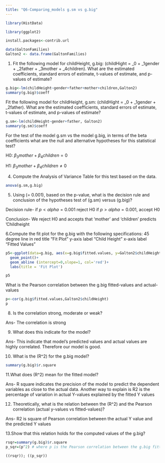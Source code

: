 ---
title: "Q6-Comparing_models g.sm vs g.big"
---

 

```{r}

library(HistData)

library(ggplot2)

install.packages<-contrib.url

data(GaltonFamilies)
Galton2 <- data.frame(GaltonFamilies)

```


1. Fit the following model for childHeight, g.big: \(childHight = \beta_0 + \beta_1gender + \beta_2father + \beta_3mother + \beta_4children\). What are the estimated coefficients, standard errors of estimate, t-values of estimate, and p-values of estimate?


```{r}

g.big<-lm(childHeight~gender+father+mother+children,Galton2)
summary(g.big)$coeff


```

Fit the following model for childHeight, g.sm: \(childHight = \beta_0 + \beta_1gender + \beta_2father\). What are the estimated coefficients, standard errors of estimate, t-values of estimate, and p-values of estimate?


```{r}
g.sm<-lm(childHeight~gender+father, Galton2)
summary(g.sm)$coeff


```

For the test of the model g.sm vs the model g.big, in terms of the beta coefficients what are the null and alternative hypotheses for this statistical test?


H0: $\beta_3mother + \beta_4children=0$

H1: $\beta_3mother + \beta_4children\ne 0$




4. Compute the Analysis of Variance Table for this test based on the data.


```{r}

anova(g.sm,g.big)


```

5. Using \(\alpha = 0.001\), based on the p-value, what is the decision rule and conclusion of the hypotheses test of \(g.sm\) versus \(g.big\)?


Decision rule-
 if $p<alpha = 0.001$ reject H0
 if $p>alpha = 0.001$, accept H0

Conclusion- We reject H0 and accepts that 'mother' and 'children' predicts 'Childheight


6.Compute the fit plot for the g.big with the following specifications:
45 degree line in red
title "Fit Plot"
y-axis label "Child Height"
x-axis label "Fitted Values"


```{r}

p5<-ggplot(data=g.big, aes(x=g.big$fitted.values, y=Galton2$childHeight))+
  geom_point()+
  geom_abline (intercept=0,slope=1, col='red')+
  labs(title = 'Fit Plot')

p5

```


What is the Pearson correlation between the g.big fitted-values and actual-values


```{r}
p<-cor(g.big$fitted.values,Galton2$childHeight)
p

```


8. Is the correlation strong, moderate or weak?

Ans- The correlation is strong


9. What does this indicate for the model?

Ans- This indicate that model's predicted values and actual values are highly correlated. Therefore our model is good.


10. What is the \(R^2\) for the g.big model?

```{r}
summary(g.big)$r.square 

```

11.What does \(R^2\) mean for the fitted model?

Ans- R square indicates the precision of the model to predict the dependent variables as close to the actual data.
Another way to explain is R2 is the percentage of variation in actual Y-values explained by the fitted Y values


12. Theoretically, what is the relation between the \(R^2\) and the Pearson correlation (actual y-values vs fitted-values)?

Ans- R2 is square of Pearson correlation between the actual Y value and the predicted Y values


13.Show that this relation holds for the computed values of the g.big? 

```{r}

rsqr=summary(g.big)$r.square
p_sqr=(p^2) # where p is the Pearson correlation between the g.big fitted-values and actual-values from Q.7

((rsqr)); ((p_sqr))

```



